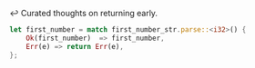 ↩️ Curated thoughts on returning early.

```rust
let first_number = match first_number_str.parse::<i32>() {
    Ok(first_number)  => first_number,
    Err(e) => return Err(e),
};
```
